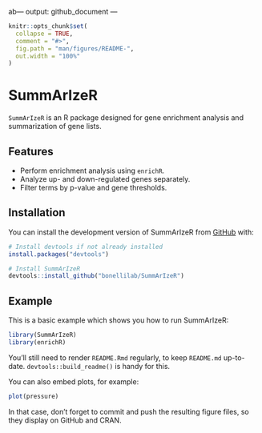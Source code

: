 ab---
output: github_document
---

<!-- README.md is generated from README.Rmd. Please edit that file -->

```r
knitr::opts_chunk$set(
  collapse = TRUE,
  comment = "#>",
  fig.path = "man/figures/README-",
  out.width = "100%"
)
```

# SummArIzeR

<!-- badges: start -->
<!-- badges: end -->

`SummArIzeR` is an R package designed for gene enrichment analysis and summarization of gene lists.

## Features

- Perform enrichment analysis using `enrichR`.
- Analyze up- and down-regulated genes separately.
- Filter terms by p-value and gene thresholds.


## Installation

You can install the development version of SummArIzeR from [GitHub](https://github.com/) with:

``` r
# Install devtools if not already installed
install.packages("devtools")

# Install SummArIzeR
devtools::install_github("bonellilab/SummArIzeR")
```

## Example

This is a basic example which shows you how to run SummArIzeR:

```r
library(SummArIzeR)
library(enrichR)


```

You'll still need to render `README.Rmd` regularly, to keep `README.md` up-to-date. `devtools::build_readme()` is handy for this.

You can also embed plots, for example:

```r
plot(pressure)
```

In that case, don't forget to commit and push the resulting figure files, so they display on GitHub and CRAN.
